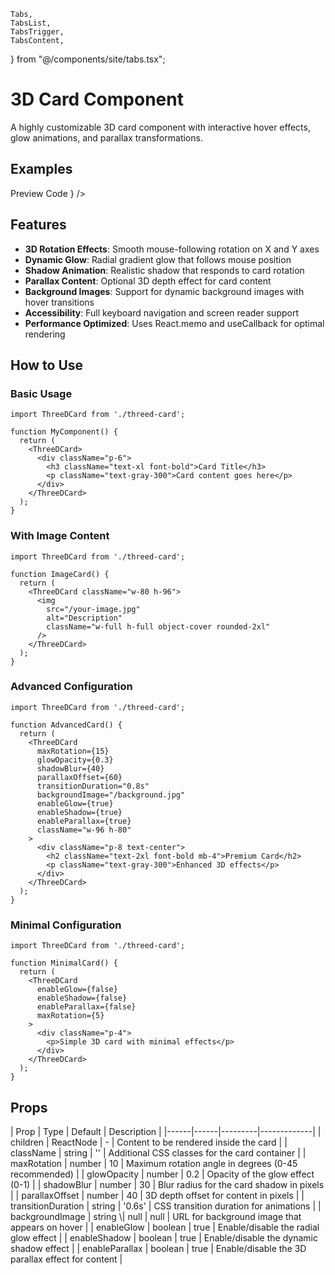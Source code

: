     Tabs,
    TabsList,
    TabsTrigger,
    TabsContent,
} from "@/components/site/tabs.tsx";


<AI dir="left"/>

# 3D Card Component

A highly customizable 3D card component with interactive hover effects, glow animations, and parallax transformations.


## Examples

<Tabs defaultValue="preview" className="">
  <TabsList>
    <TabsTrigger value="preview">Preview</TabsTrigger>
    <TabsTrigger value="code">Code</TabsTrigger>
  </TabsList>
  <TabsContent value="preview">
    <ComponentRenderer component={<ThreedcardVew />} />
  </TabsContent>
  <TabsContent value="code">
    <CodeBlock filePath="src/app/docs/threed-card/threed-card.tsx" />
  </TabsContent>
</Tabs>


## Features

- **3D Rotation Effects**: Smooth mouse-following rotation on X and Y axes
- **Dynamic Glow**: Radial gradient glow that follows mouse position
- **Shadow Animation**: Realistic shadow that responds to card rotation
- **Parallax Content**: Optional 3D depth effect for card content
- **Background Images**: Support for dynamic background images with hover transitions
- **Accessibility**: Full keyboard navigation and screen reader support
- **Performance Optimized**: Uses React.memo and useCallback for optimal rendering


## How to Use

### Basic Usage

```tsx
import ThreeDCard from './threed-card';

function MyComponent() {
  return (
    <ThreeDCard>
      <div className="p-6">
        <h3 className="text-xl font-bold">Card Title</h3>
        <p className="text-gray-300">Card content goes here</p>
      </div>
    </ThreeDCard>
  );
}
```

### With Image Content

```tsx
import ThreeDCard from './threed-card';

function ImageCard() {
  return (
    <ThreeDCard className="w-80 h-96">
      <img
        src="/your-image.jpg"
        alt="Description"
        className="w-full h-full object-cover rounded-2xl"
      />
    </ThreeDCard>
  );
}
```

### Advanced Configuration

```tsx
import ThreeDCard from './threed-card';

function AdvancedCard() {
  return (
    <ThreeDCard
      maxRotation={15}
      glowOpacity={0.3}
      shadowBlur={40}
      parallaxOffset={60}
      transitionDuration="0.8s"
      backgroundImage="/background.jpg"
      enableGlow={true}
      enableShadow={true}
      enableParallax={true}
      className="w-96 h-80"
    >
      <div className="p-8 text-center">
        <h2 className="text-2xl font-bold mb-4">Premium Card</h2>
        <p className="text-gray-300">Enhanced 3D effects</p>
      </div>
    </ThreeDCard>
  );
}
```

### Minimal Configuration

```tsx
import ThreeDCard from './threed-card';

function MinimalCard() {
  return (
    <ThreeDCard
      enableGlow={false}
      enableShadow={false}
      enableParallax={false}
      maxRotation={5}
    >
      <div className="p-4">
        <p>Simple 3D card with minimal effects</p>
      </div>
    </ThreeDCard>
  );
}
```

## Props

<MdxTable>
| Prop | Type | Default | Description |
|------|------|---------|-------------|
| children | ReactNode | - | Content to be rendered inside the card |
| className | string | '' | Additional CSS classes for the card container |
| maxRotation | number | 10 | Maximum rotation angle in degrees (0-45 recommended) |
| glowOpacity | number | 0.2 | Opacity of the glow effect (0-1) |
| shadowBlur | number | 30 | Blur radius for the card shadow in pixels |
| parallaxOffset | number | 40 | 3D depth offset for content in pixels |
| transitionDuration | string | '0.6s' | CSS transition duration for animations |
| backgroundImage | string \| null | null | URL for background image that appears on hover |
| enableGlow | boolean | true | Enable/disable the radial glow effect |
| enableShadow | boolean | true | Enable/disable the dynamic shadow effect |
| enableParallax | boolean | true | Enable/disable the 3D parallax effect for content |
</MdxTable>

